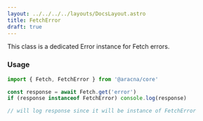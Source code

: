 ```yaml
---
layout: ../../../../layouts/DocsLayout.astro
title: FetchError
draft: true
---
```


This class is a dedicated Error instance for Fetch errors.

### Usage

```ts
import { Fetch, FetchError } from '@aracna/core'

const response = await Fetch.get('error')
if (response instanceof FetchError) console.log(response)

// will log response since it will be instance of FetchError
```
